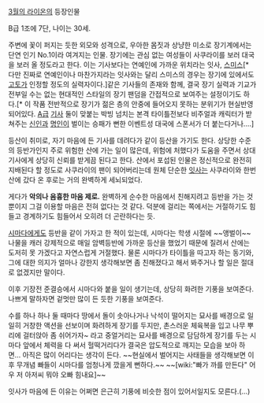 [[3월의 라이온]]의 등장인물

B급 1조에 7단, 나이는 30세.

주변에 꽃이 퍼지는 듯한 외모와 성격으로, 우아한 몸짓과 상냥한 미소로 장기계에서는 단연 인기 No.1이라 여겨지는 인물. 장기에는 관심 없는 여성들이 사쿠라이를 보러 대국을 보러 올 정도라고 한다. 이는 기사보다는 연예인에 가까운 위치라는 잇사, [[미스미 타츠유키|스미스]][* 다만 진짜로 연예인이나 마찬가지라는 잇사와는 달리 스미스의 경우는 장기에 있에서도 [[고토(3월의 라이온)|고토]]가 인정할 정도의 실력자이다.]같은 기사들의 존재와 함께, 결국 장기 실력과 기교가 전부일 수는 없는 현대적인 스타일의 장기 팬덤을 간접적으로 보여주는 설정이기도 하다.[* 이 작품 전반적으로 장기가 젊은 층의 안중에 들어오지 못하는 분위기가 현실반영 되어있다. [[야나기하라 사쿠타로|A급]] [[시마다 카이|기사]] 둘이 맞붙는 박빙 넘치는 본격 타이틀전보다 비주얼과 캐릭터가 받쳐주는 [[키리야마 레이|신인]]과 [[소야 토지|명인]]이 벌이는 승패가 뻔한 이벤트성 대국에 스폰서가 더 붙는다거나….]

등산이 취미로, 자기 마음에 든 기사를 데려다가 같이 등산을 가기도 한다. 상당한 수준의 등반가인지 주로 위험한 산에 가는 일이 많은데, 위험에 처했다가 도움을 주면서 상대 기사에게 상당히 신뢰를 받게끔 된다고 한다. 산에서 포섭된 인물은 정신적으로 완전히 지배된다 할 정도로 사쿠라이의 팬이 되어버리는데 원체 단순한 [[마츠모토 잇사|잇사]]는 사쿠라이와 한번 산에 갔다 온 후로는 거의 완벽하게 세뇌되었다.

게다가 '''악의나 음흉한 마음 제로.''' 완벽하게 순수한 마음에서 친해지려고 등반을 가는 것 뿐이지 그걸 이용할 마음은 전혀 없다는 것 같다. 덕분에 걸리는 쪽에서는 거절하기도 힘들고 경계하기도 힘들어서 오히려 더 곤란하다는 듯.

[[시마다 카이|시마다]]에게도 등반을 같이 가자고 한 적이 있는데, 시마다는 학생 시절에 ~~앵벌이~~나물을 캐러 강제적으로 매일 암벽등반에 가까운 등산을 했었기 때문에 질려서 산에는 도저히 못 가겠다고 자연스럽게 거절했다. 물론 시마다가 타이틀을 따고자 하는 동기와, 그에 대한 의지가 얼마나 강한지 생각해보면 좀 친해졌다고 해서 봐주거나 할 일은 절대로 없겠지만 말이다.

이후 기장전 준결승에서 시마다와 붙을 일이 생기는데, 상당히 화려한 기풍을 보여준다. 나쁘게 말하자면 겉멋만 많이 든 듯한 기풍을 보여준다.

수를 하나 하나 둘 때마다 땅에서 돌이 솟아나거나 낙석이 떨어지는 묘사를 배경으로 일일히 거창한 액션을 선보이며 화려하게 장기를 두지만, 촌스러운 체육복을 입고 나무 뿌리에 걸터앉아 좀 쉬어가자~ 라고 중얼거리는 묘사를 배경으로 담담하게 장기를 두는 시마다 앞에서 체력을 다 써서 헐떡거리다가 결국은 압도적으로 깨지는 모습을 보아 하면… 아직은 많이 어리다는 생각이 든다. ~~현실에서 벌어지는 사태들을 생각해보면 이후 무개념 빠들이 시마다를 엄청나게 깠을게 뻔하다.~~ ~~[wiki:"빠가 까를 만든다" 어우 저 아저씨 뭐야 오빠 힘내요]~~

잇사가 마음에 든 이유는 어쩌면 은근히 기풍에 비슷한 점이 있어서일지도 모른다.(…)
